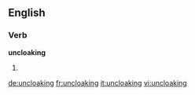 ==English==

===Verb===
'''uncloaking'''

# {{present participle of|uncloak}}

[[de:uncloaking]]
[[fr:uncloaking]]
[[it:uncloaking]]
[[vi:uncloaking]]